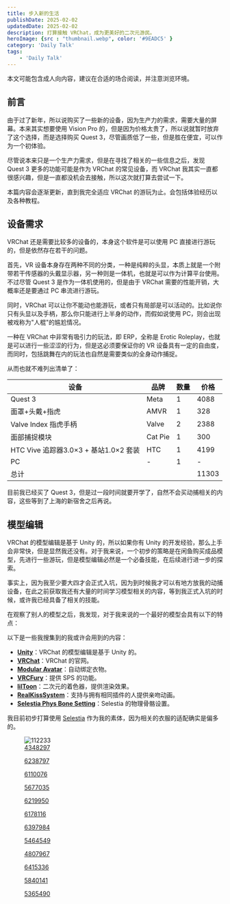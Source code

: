 ```yaml
---
title: 步入新的生活
publishDate: 2025-02-02
updatedDate: 2025-02-02
description: 打算接触 VRChat，成为更美好的二次元游民。
heroImage: {src : "thumbnail.webp", color: '#9EADC5' }
category: 'Daily Talk'
tags:
    - 'Daily Talk'
---
```



<Aside type='danger' title='NSFW 内容提醒'>
本文可能包含成人向内容，建议在合适的场合阅读，并注意浏览环境。
</Aside>


## 前言

由于过了新年，所以说购买了一些新的设备，因为生产力的需求，需要大量的屏幕。本来其实想要使用 Vision Pro 的，但是因为价格太贵了，所以说就暂时放弃了这个选择，而是选择购买 Quest 3，尽管画质低了一些，但是胜在便宜，可以作为一个初体验。

尽管说本来只是一个生产力需求，但是在寻找了相关的一些信息之后，发现 Quest 3 更多的功能可能是作为 VRChat 的常见设备，而 VRChat 我其实一直都很感兴趣，但是一直都没机会去接触，所以这次就打算去尝试一下。

本篇内容会逐渐更新，直到我完全适应 VRChat 的游玩为止。会包括体验经历以及各种教程。

## 设备需求

VRChat 还是需要比较多的设备的，本身这个软件是可以使用 PC 直接进行游玩的，但是依然存在若干的问题。

首先，VR 设备本身存在两种不同的分类，一种是纯粹的头显，本质上就是一个附带若干传感器的头戴显示器，另一种则是一体机，也就是可以作为计算平台使用。不过尽管 Quest 3 是作为一体机使用的，但是由于 VRChat 需要的性能开销，大概率还是要通过 PC 串流进行游玩。

同时，VRChat 可以让你不能动也能游玩，或者只有局部是可以活动的。比如说你只有头显以及手柄，那么你只能进行上半身的动作，而假如说使用 PC，则会出现被戏称为"人棍"的尴尬情况。

一种在 VRChat 中非常有吸引力的玩法，即 ERP，全称是 Erotic Roleplay，也就是可以进行一些涩涩的行为，但是这必须要保证你的 VR 设备具有一定的自由度，而同时，包括跳舞在内的玩法也自然是需要类似的全身动作捕捉。

从而也就不难列出清单了：

| 设备 | 品牌|数量 | 价格 |
| --- | --- | --- | --- |   
| Quest 3 | Meta | 1 | 4088 |
| 面罩+头戴+指虎 | AMVR | 1 | 328 |
| Valve Index 指虎手柄 | Valve | 2 | 2388 |
| 面部捕捉模块 | Cat Pie | 1 | 300 |
| HTC Vive 追踪器3.0$\times$3 + 基站1.0$\times$2 套装 | HTC | 1 | 4199 |
| PC | - | 1 | - |
| 总计 | | | 11303 |

目前我已经买了 Quest 3，但是过一段时间就要开学了，自然不会买动捕相关的内容，这些等到了上海的新宿舍之后再说。

## 模型编辑

VRChat 的模型编辑是基于 Unity 的，所以如果你有 Unity 的开发经验，那么上手会非常快，但是显然我还没有。对于我来说，一个初步的策略是在闲鱼购买成品模型，先进行一些游玩，但是模型编辑必然是一个必备技能，在后续进行进一步的探索。

事实上，因为我至少要大四才会正式入坑，因为到时候我才可以有地方放我的动捕设备，在此之前获取我还有大量的时间学习模型相关的内容，等到我正式入坑的时候，或许我已经具备了相关的技能。

在观察了别人的模型之后，我发现，对于我来说的一个最好的模型会具有以下的特点：

以下是一些我搜集到的我或许会用到的内容：

- **[Unity](https://unity.com/)**：VRChat 的模型编辑是基于 Unity 的。
- **[VRChat](https://hello.vrchat.com/)**：VRChat 的官网。
- **[Modular Avatar](https://modular-avatar.nadena.dev/)**：自动绑定衣物。
- **[VRCFury](https://vrcfury.com/)**：提供 SPS 的功能。
- **[lilToon](https://booth.pm/ja/items/3087170)**：二次元的着色器，提供渲染效果。
- **[RealKissSystem](https://booth.pm/en/items/5354575)**：支持与拥有相同插件的人提供亲吻动画。
- **[Selestia Phys Bone Setting](https://booth.pm/ja/items/4111458)**：Selestia 的物理骨骼设置。

我目前初步打算使用 [Selestia](https://jingo1016.booth.pm/items/4035411) 作为我的素体，因为相关的衣服的适配确实是偏多的。

<div class="grid grid-cols-4 gap-4 my-4">
    <figure class="m-0 text-center">
        <img src="https://pic.axi404.top/image.7lk3qso7r8.webp" alt="112233" class="w-full h-auto" />
        <figcaption class="mt-2 text-sm text-gray-500">
            <a href="https://booth.pm/ja/items/4348297" class="text-gray-500 hover:text-gray-700">4348297</a>
        </figcaption>
    </figure>
    <figure class="m-0 text-center">
        <img src="https://pic.axi404.top/image.9rjickhf7a.webp" alt="" class="w-full h-auto" />
        <figcaption class="mt-2 text-sm text-gray-500">
            <a href="https://booth.pm/ja/items/6238797" class="text-gray-500 hover:text-gray-700">6238797</a>
        </figcaption>
    </figure>
    <figure class="m-0 text-center">
        <img src="https://pic.axi404.top/image.6wqu6s598g.webp" alt="" class="w-full h-auto" />
        <figcaption class="mt-2 text-sm text-gray-500">
            <a href="https://booth.pm/ja/items/6110076" class="text-gray-500 hover:text-gray-700">6110076</a>
        </figcaption>
    </figure>
    <figure class="m-0 text-center">
        <img src="https://pic.axi404.top/image.64dyp1scgt.webp" alt="" class="w-full h-auto" />
        <figcaption class="mt-2 text-sm text-gray-500">
            <a href="https://booth.pm/ja/items/5677035" class="text-gray-500 hover:text-gray-700">5677035</a>
        </figcaption>
    </figure>
    <figure class="m-0 text-center">
        <img src="https://pic.axi404.top/image.7p3poj8ikg.webp" alt="" class="w-full h-auto" />
        <figcaption class="mt-2 text-sm text-gray-500">
            <a href="https://booth.pm/en/items/6219950" class="text-gray-500 hover:text-gray-700">6219950</a>
        </figcaption>
    </figure>
    <figure class="m-0 text-center">
        <img src="https://pic.axi404.top/image.491dwg37xi.webp" alt="" class="w-full h-auto" />
        <figcaption class="mt-2 text-sm text-gray-500">
            <a href="https://booth.pm/en/items/6178116" class="text-gray-500 hover:text-gray-700">6178116</a>
        </figcaption>
    </figure>
    <figure class="m-0 text-center">
        <img src="https://pic.axi404.top/image.6m40dnqiqw.webp" alt="" class="w-full h-auto" />
        <figcaption class="mt-2 text-sm text-gray-500">
            <a href="https://booth.pm/en/items/6397984" class="text-gray-500 hover:text-gray-700">6397984</a>
        </figcaption>
    </figure>
    <figure class="m-0 text-center">
        <img src="https://pic.axi404.top/image.70ag4j1o8x.webp" alt="" class="w-full h-auto" />
        <figcaption class="mt-2 text-sm text-gray-500">
            <a href="https://booth.pm/en/items/5464549" class="text-gray-500 hover:text-gray-700">5464549</a>
        </figcaption>
    </figure>
    <figure class="m-0 text-center">
        <img src="https://pic.axi404.top/image.5fkp52dn6u.webp" alt="" class="w-full h-auto" />
        <figcaption class="mt-2 text-sm text-gray-500">
            <a href="https://booth.pm/en/items/4807967" class="text-gray-500 hover:text-gray-700">4807967</a>
        </figcaption>
    </figure>
    <figure class="m-0 text-center">
        <img src="https://pic.axi404.top/image.3k84cg5i7v.webp" alt="" class="w-full h-auto" />
        <figcaption class="mt-2 text-sm text-gray-500">
            <a href="https://booth.pm/en/items/6415336" class="text-gray-500 hover:text-gray-700">6415336</a>
        </figcaption>
    </figure>
    <figure class="m-0 text-center">
        <img src="https://pic.axi404.top/image.b90fsofxc.webp" alt="" class="w-full h-auto" />
        <figcaption class="mt-2 text-sm text-gray-500">
            <a href="https://booth.pm/en/items/5840141" class="text-gray-500 hover:text-gray-700">5840141</a>
        </figcaption>
    </figure>
    <figure class="m-0 text-center">
        <img src="https://pic.axi404.top/image.83a5fftz1b.webp" alt="" class="w-full h-auto" />
        <figcaption class="mt-2 text-sm text-gray-500">
            <a href="https://booth.pm/en/items/5365490" class="text-gray-500 hover:text-gray-700">5365490</a>
        </figcaption>
    </figure>
</div>